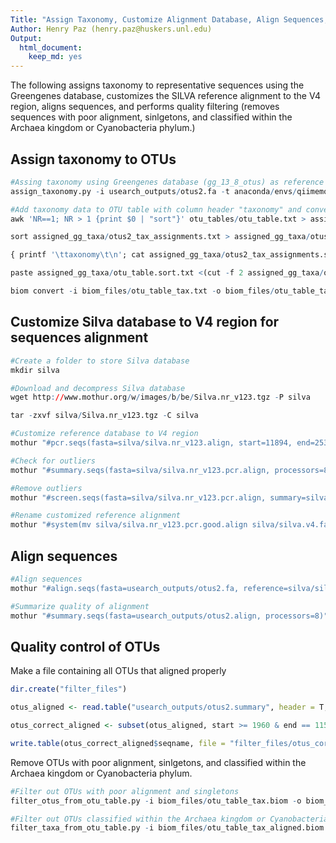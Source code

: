 ```yaml
---
Title: "Assign Taxonomy, Customize Alignment Database, Align Sequences, Quality Filtering"
Author: Henry Paz (henry.paz@huskers.unl.edu)
Output:
  html_document:
    keep_md: yes
---
```


The following assigns taxonomy to representative sequences using the Greengenes database, customizes the SILVA reference alignment to the V4 region, aligns sequences, and performs quality filtering (removes sequences with poor alignment, sinlgetons, and classified within the Archaea kingdom or Cyanobacteria phylum.)

## Assign taxonomy to OTUs

```r
#Assing taxonomy using Greengenes database (gg_13_8_otus) as reference sequences
assign_taxonomy.py -i usearch_outputs/otus2.fa -t anaconda/envs/qiimemothur/lib/python2.7/site-packages/qiime_default_reference/gg_13_8_otus/taxonomy/97_otu_taxonomy.txt -r anaconda/envs/qiimemothur/lib/python2.7/site-packages/qiime_default_reference/gg_13_8_otus/rep_set/97_otus.fasta -m mothur -o assigned_gg_taxa
```

```r
#Add taxonomy data to OTU table with column header "taxonomy" and convert OTU table to biom format
awk 'NR==1; NR > 1 {print $0 | "sort"}' otu_tables/otu_table.txt > assigned_gg_taxa/otu_table.sort.txt 

sort assigned_gg_taxa/otus2_tax_assignments.txt > assigned_gg_taxa/otus2_tax_assignments.sort.txt

{ printf '\ttaxonomy\t\n'; cat assigned_gg_taxa/otus2_tax_assignments.sort.txt ; }  > assigned_gg_taxa/otus2_tax_assignments_sort_label.txt

paste assigned_gg_taxa/otu_table.sort.txt <(cut -f 2 assigned_gg_taxa/otus2_tax_assignments_sort_label.txt) > biom_files/otu_table_tax.txt

biom convert -i biom_files/otu_table_tax.txt -o biom_files/otu_table_tax.biom --to-json --table-type "OTU table" --process-obs-metadata taxonomy 
```

## Customize Silva database to V4 region for sequences alignment

```r
#Create a folder to store Silva database
mkdir silva

#Download and decompress Silva database
wget http://www.mothur.org/w/images/b/be/Silva.nr_v123.tgz -P silva

tar -zxvf silva/Silva.nr_v123.tgz -C silva

#Customize reference database to V4 region
mothur "#pcr.seqs(fasta=silva/silva.nr_v123.align, start=11894, end=25319, keepdots=F, processors=8)"

#Check for outliers
mothur "#summary.seqs(fasta=silva/silva.nr_v123.pcr.align, processors=8)"

#Remove outliers
mothur "#screen.seqs(fasta=silva/silva.nr_v123.pcr.align, summary=silva/silva.nr_v123.pcr.summary, start=1, end=13425, processors=8)"

#Rename customized reference alignment 
mothur "#system(mv silva/silva.nr_v123.pcr.good.align silva/silva.v4.fasta)"
```

## Align sequences

```r
#Align sequences
mothur "#align.seqs(fasta=usearch_outputs/otus2.fa, reference=silva/silva.v4.fasta, processors=8)"

#Summarize quality of alignment
mothur "#summary.seqs(fasta=usearch_outputs/otus2.align, processors=8)"
```

## Quality control of OTUs

Make a file containing all OTUs that aligned properly

```r
dir.create("filter_files")

otus_aligned <- read.table("usearch_outputs/otus2.summary", header = T, sep = "\t", stringsAsFactors = F)

otus_correct_aligned <- subset(otus_aligned, start >= 1960 & end == 11550)

write.table(otus_correct_aligned$seqname, file = "filter_files/otus_correct_aligned.txt", col.names = F, row.names = F, quote = F)
```

Remove OTUs with poor alignment, sinlgetons, and classified within the Archaea kingdom or Cyanobacteria phylum.

```r
#Filter out OTUs with poor alignment and singletons
filter_otus_from_otu_table.py -i biom_files/otu_table_tax.biom -o biom_files/otu_table_tax_aligned.biom -e filter_files/otus_correct_aligned.txt --negate_ids_to_exclude -n 2

#Filter out OTUs classified within the Archaea kingdom or Cyanobacteria phylum
filter_taxa_from_otu_table.py -i biom_files/otu_table_tax_aligned.biom -o biom_files/otu_table_final.biom -n k__Archaea,p__Cyanobacteria
```